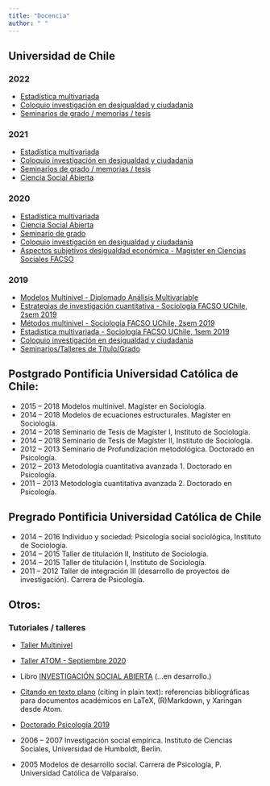 ---
title: "Docencia"
author: " "
---

## Universidad de Chile

### 2022

- [Estadística multivariada](https://multivariada.netlify.app/)
- [Coloquio investigación en desigualdad y ciudadanía](/post/coloquio/)
- [Seminarios de grado / memorias / tesis](/post/desarrollo-tesis/)


### 2021

- [Estadística multivariada](https://version2021--multivariada.netlify.app/)
- [Coloquio investigación en desigualdad y ciudadanía](/post/coloquio/)
- [Seminarios de grado / memorias / tesis](/post/desarrollo-tesis/)
- [Ciencia Social Abierta](https://cienciasocialabierta.netlify.com/)


### 2020

- [Estadística multivariada](https://version2020--multivariada.netlify.app/)
- [Ciencia Social Abierta](https://version2020--cienciasocialabierta.netlify.app/)
- [Seminario de grado](/post/desarrollo-tesis/)
- [Coloquio investigación en desigualdad y ciudadanía](/post/coloquio2020/)
- [Aspectos subjetivos desigualdad económica - Magister en Ciencias Sociales FACSO](documents/magister-facso-2020/magister_web.html)

### 2019

- [Modelos Multinivel - Diplomado Análisis Multivariable](/talleres-cursos/diplomado_multinivel/mlm-dip.html)
- [Estrategias de investigación cuantitativa - Sociología FACSO UChile, 2sem 2019](https://estrategias-ic.netlify.com/)
- [Métodos multinivel - Sociología FACSO UChile, 2sem 2019](https://multinivel.netlify.com/)
- [Estadística multivariada - Sociología FACSO UChile, 1sem 2019](https://juancarloscastillo.github.io/metsoc-facsouchile/index.html)
- [Coloquio investigación en desigualdad y ciudadanía](cursos/coloquio2019/index.html)
- [Seminarios/Talleres  de Título/Grado](seminarios-talleres.html)

## Postgrado Pontificia Universidad Católica de Chile:

- 2015 – 2018        Modelos multinivel. Magíster en Sociología.
-  2014 – 2018           Modelos de ecuaciones estructurales. Magíster en Sociología.
-  2014 – 2018    Seminario de Tesis de Magíster I, Instituto de Sociología.
-  2014 – 2018    Seminario de Tesis de Magíster II, Instituto de Sociología.
-  2012 – 2013   Seminario de Profundización metodológica. Doctorado en Psicología.
-  2012 – 2013   Metodología cuantitativa avanzada 1. Doctorado en Psicología.
-  2011 – 2013   Metodología cuantitativa avanzada 2. Doctorado en Psicología.

## Pregrado Pontificia Universidad Católica de Chile

-  2014 – 2016 Individuo y sociedad: Psicología social sociológica, Instituto de Sociología.
-  2014 – 2015  Taller de titulación II, Instituto de Sociología.
-  2014 – 2015  Taller de titulación I, Instituto de Sociología.
-  2011 – 2012  Taller de integración III (desarrollo de proyectos de investigación). Carrera de Psicología.


## Otros:

### Tutoriales / talleres

- [Taller Multinivel](talleres-cursos/multinivel_taller/taller_multinivel.html)

- [Taller ATOM  - Septiembre 2020](talleres-cursos/tallerATOM/atom_web.html)

- Libro [INVESTIGACIÓN SOCIAL ABIERTA](https://juancarloscastillo.github.io/in-socabi/) (...en desarrollo.)

- [Citando en texto plano](citando-plano.html) (citing in plain text): referencias bibliográficas para documentos académicos en LaTeX, (R)Markdown, y Xaringan desde Atom.
<br/>

- [Doctorado Psicología 2019](documents/doctorado-psicologia/doc-psic.html)

-  2006   –   2007   Investigación     social   empírica.   Instituto   de   Ciencias   Sociales,   Universidad   de Humboldt, Berlin.

-  2005 Modelos de desarrollo social. Carrera de Psicología, P. Universidad Católica de Valparaíso.

<br/>

<br/>
